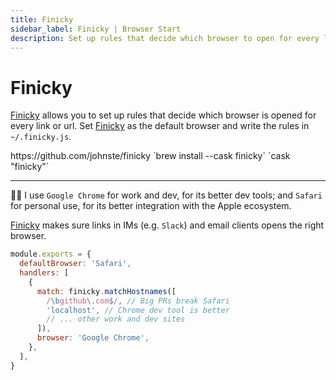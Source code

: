 ```yaml
---
title: Finicky
sidebar_label: Finicky | Browser Start
description: Set up rules that decide which browser to open for every link.
---
```


# Finicky

[Finicky](https://github.com/johnste/finicky) allows you to set up rules that decide which browser is opened for every link or url.
Set [Finicky](https://github.com/johnste/finicky) as the default browser and write the rules in `~/.finicky.js`.


<Tabs>
  <TabItem value="download" label="Download">
    https://github.com/johnste/finicky
  </TabItem>
  <TabItem value="homebrew" label="Brew install" default>
    `brew install --cask finicky`
  </TabItem>
  <TabItem value="brewfile" label="Brewfile">
    `cask "finicky"`
  </TabItem>
</Tabs>

---

👨‍💻 I use `Google Chrome` for work and dev, for its better dev tools;
and `Safari` for personal use, for its better integration with the Apple ecosystem.

[Finicky](https://github.com/johnste/finicky) makes sure links in IMs (e.g. `Slack`) and email clients opens the right browser.

```javascript title="~/.finicky.js"
module.exports = {
  defaultBrowser: 'Safari',
  handlers: [
    {
      match: finicky.matchHostnames([
        /\bgithub\.com$/, // Big PRs break Safari
        'localhost', // Chrome dev tool is better
        // ... other work and dev sites
      ]),
      browser: 'Google Chrome',
    },
  ],
}
```

